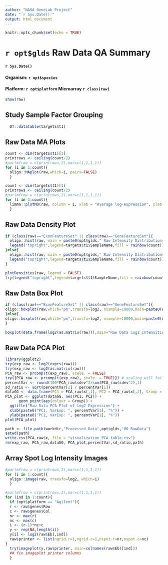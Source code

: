 ```yaml
---
author: "NASA GeneLab Project"
date: "`r Sys.Date()`"
output: html_document
---
```


```r
knitr::opts_chunk$set(echo = TRUE)
```

# `r opt$glds` Raw Data QA Summary
#### `r Sys.Date()`
#### Organism: `r opt$species`
#### Platform: `r opt$platform` Microarray `r class(raw)`
```r
show(raw)
```

## Study Sample Factor Grouping
```r
  DT::datatable(targets$t1)
```

## Raw Data MA Plots
```r
count <- dim(targets$t1)[1]
printrows <- ceiling(count/2)
#par(mfrow = c(printrows,2),mar=c(1,1,1,1))
for (i in 1:count){
  oligo::MAplot(raw,which=i, pairs=FALSE)
  }

```
```r
count <- dim(targets$t1)[1]
printrows <- ceiling(count/2)
#par(mfrow = c(printrows,2),mar=c(1,1,1,1)) 
for (i in 1:count){
  limma::plotMD(raw, column = i, xlab = "Average log-expression", ylab = "log-fold-change", main = colnames(raw)[i])
  }

```

## Raw Data Density Plot
```r

if (class(raw)=="ExonFeatureSet" || class(raw)=="GeneFeatureSet"){
  oligo::hist(raw, main = paste0(opt$glds," Raw Intensity Distributions"), target="probeset",xlab="Intentisty",ylab="Density",col=rainbow(count),lty=1)
  legend("topright",legend=targets$t1$SampleName,fill = rainbow(count))
}else{
  oligo::hist(raw, main = paste0(opt$glds," Raw Intensity Distributions"),xlab="Intentisty",ylab="Density",col=rainbow(count),lty=1)
  legend("topright",legend=targets$t1$SampleName,fill = rainbow(count))
}

```
```r

plotDensities(raw, legend = FALSE)
try(legend("topright",legend=targets$t1$SampleName,fill = rainbow(count)))

```

## Raw Data Box Plot
```r
if (class(raw)=="ExonFeatureSet" || class(raw)=="GeneFeatureSet"){
oligo::boxplot(raw,which="pm",transfo=log2, nsample=10000,main=paste0(opt$glds," Raw Data Log2 Intensities"), las=2,outline=FALSE,ylab = "log2 Intensities", target="probeset")
}else{
oligo::boxplot(raw,which="pm",transfo=log2, nsample=10000,main=paste0(opt$glds," Raw Data Log2 Intensities"), las=2,outline=FALSE,ylab = "log2 Intensities")
}
```
```r
boxplot(data.frame(log2(as.matrix(raw))),main="Raw Data Log2 Intensities", las=2,outline=FALSE)
```

## Raw Data PCA Plot
```r
library(ggplot2)
try(exp_raw <- log2(exprs(raw)))
try(exp_raw <- log2(as.matrix(raw)))
PCA_raw <- prcomp(t(exp_raw), scale. = FALSE)
try({PCA_raw <- prcomp(t(exp_raw), scale. = TRUE)}) # scaling will fail for low replicates
percentVar <- round(100*PCA_raw$sdev^2/sum(PCA_raw$sdev^2),1)
sd_ratio <- sqrt(percentVar[2] / percentVar[1])
dataGG <- data.frame(PC1 = PCA_raw$x[,1], PC2 = PCA_raw$x[,2], Group = targets$t1$Group)
PCA_plot <- ggplot(dataGG, aes(PC1, PC2)) +
      geom_point(aes(colour = Group)) +
  ggtitle("Raw Data PCA Plot of log2 Expression") +
  xlab(paste0("PC1, VarExp: ", percentVar[1], "%")) +
  ylab(paste0("PC2, VarExp: ", percentVar[2], "%"))
plot(PCA_plot)

path <- file.path(workdir,"Processed_Data",opt$glds,"00-RawData")
setwd(path)
write.csv(PCA_raw$x, file = "visualization_PCA_table.csv")
rm(exp_raw, PCA_raw,dataGG, PCA_plot,percentVar,sd_ratio,path)
```

## Array Spot Log Intensity Images
```r

#par(mfrow = c(printrows,2),mar=c(1,1,1,1))
for (i in 1:count){
  oligo::image(raw, transfo=log2, which=i)
  }
```
```r
#par(mfrow = c(printrows,2),mar=c(1,1,1,1))
for (ind in 1:count){
  if (opt$platform == "Agilent"){
  r <- raw$genes$Row
  c <- raw$genes$Col
  nr <- max(r)
  nc <- max(c)
  i <- (r-1)*nc+c
  y <- rep(NA,length(i))
  y[i] <- log2(raw$Eb[,ind])
  raw$printer <- list(ngrid.r=1,ngrid.c=1,nspot.r=nr,nspot.c=nc) 
}
  try(imageplot(y,raw$printer, main=colnames(raw$Eb)[ind]))
  ## fix imageplot printer columns
  }
```
